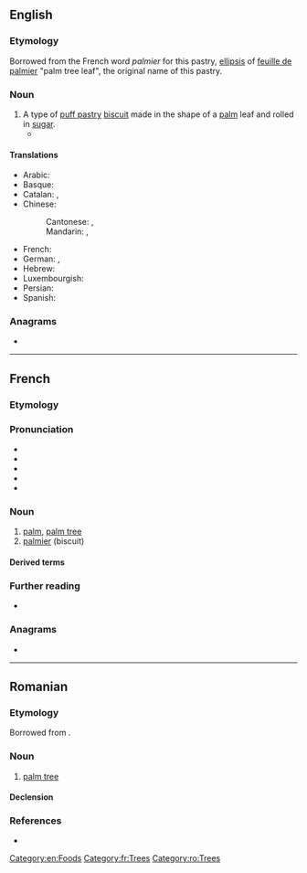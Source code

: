 ==English==

===Etymology===
Borrowed from the French word ''palmier'' for this pastry, [[ellipsis]] of [[feuille de palmier]] "palm tree leaf", the original name of this pastry.

===Noun===
{{en-noun}}

# A type of [[puff pastry]] [[biscuit]] made in the shape of a [[palm]] leaf and rolled in [[sugar]].
#* {{quote-journal|en|2007|January 30|Lily Koppel|In a Bakery Window, Shades of Miss Havisham|New York Times|url=http://www.nytimes.com/2007/01/30/nyregion/30ink.html
|passage=Glass cases are filled with a pastel field of pink sweet buns, glossy guava-oozing pastries and their vanilla custard cousins, crispy, heart-shaped orejas (elephant ears, or, at French bakeries, '''palmiers'''), and conchas (shells).}}

====Translations====
{{trans-top|puff pastry}}
* Arabic: {{t|ar|بالميي}}
* Basque: {{t|eu|palmera|f}}
* Catalan: {{t+|ca|ulleres|m-p}}, {{t+|ca|palmera|f}}
* Chinese:
*: Cantonese: {{t|yue|蝴蝶酥|tr=wu4 dip6 sou1}}, {{t|yue|蝴蝶餅|tr=wu4 dip6 beng2}}
*: Mandarin: {{t+|cmn|蝴蝶酥|tr=[[húdiésū]]}}, {{t|cmn|蝴蝶餅|tr=húdiébǐng}}
{{trans-mid}}
* French: {{t+|fr|palmier|m}}
* German: {{t+|de|Schweinsohr|n}}, {{t+|de|Schweineohr|n}}
* Hebrew: {{t|he|אוזני פיל}}
* Luxembourgish: {{t|lb|Mohnschneck}}
* Persian: {{t|fa|پالمیه}}
* Spanish: {{t+|es|palmera|f}}
{{trans-bottom}}

===Anagrams===
* {{anagrams|en|a=aeilmpr|Palmeri|impaler|impearl|lempira|premail|premial}}

[[Category:en:Foods]]

----

==French==

===Etymology===
{{suffix|fr|palme|ier}}

===Pronunciation===
* {{fr-IPA}}
* {{audio|fr|Fr-palmier.ogg|Audio (France, Paris)}}
* {{rhymes|fr|je}}
* {{homophones|fr|palmiers}}
* {{hyphenation|fr|pal|mier}}

===Noun===
{{fr-noun|m}}

# [[palm]], [[palm tree]]
# [[#English|palmier]] (biscuit)

====Derived terms====
{{der3|fr|{{l|fr|palmeraie||palm grove}}
|{{l|fr|palmier à huile||oil palm}}
|palmier à sucre
|palmier-dattier
|palmier de Bismarck
|palmier de Chine
|palmier de Madagascar
|{{l|fr|palmier des Everglades||Everglades palm}}
|palmier rônier}}

===Further reading===
* {{R:TLFi}}

===Anagrams===
* {{l|fr|emplira}}

[[Category:fr:Trees]]

----

==Romanian==

===Etymology===
Borrowed from {{bor|ro|fr|palmier||palm tree}}.

===Noun===
{{ro-noun|m|i}}

# [[palm tree]]

====Declension====
{{ro-noun-m}}

===References===
* {{R:DEX}}

[[Category:ro:Trees]]